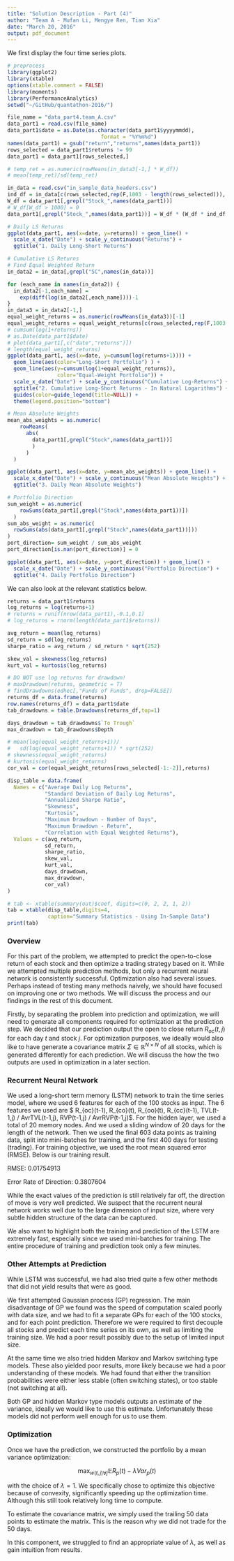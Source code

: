 ```yaml
---
title: "Solution Description - Part (4)"
author: "Team A - Mufan Li, Mengye Ren, Tian Xia"
date: "March 20, 2016"
output: pdf_document
---
```


We first display the four time series plots.

```r
# preprocess
library(ggplot2)
library(xtable)
options(xtable.comment = FALSE)
library(moments)
library(PerformanceAnalytics)
setwd("~/GitHub/quantathon-2016/")

file_name = "data_part4.team_A.csv"
data_part1 = read.csv(file_name)
data_part1$date = as.Date(as.character(data_part1$yyyymmdd),
                              format = "%Y%m%d")
names(data_part1) = gsub("return","returns",names(data_part1))
rows_selected = data_part1$returns != 99
data_part1 = data_part1[rows_selected,]

# temp_ret = as.numeric(rowMeans(in_data3[-1,] * W_df))
# mean(temp_ret)/sd(temp_ret)

in_data = read.csv("in_sample_data_headers.csv")
ind_df = in_data[c(rows_selected,rep(F,1003 - length(rows_selected))), grepl("IND_",names(in_data))]
W_df = data_part1[,grepl("Stock_",names(data_part1))]
# W_df[W_df > 1000] = 0
data_part1[,grepl("Stock_",names(data_part1))] = W_df * (W_df * ind_df >= 0)

```

```r
# Daily LS Returns
ggplot(data_part1, aes(x=date, y=returns)) + geom_line() +
  scale_x_date("Date") + scale_y_continuous("Returns") +
  ggtitle("1. Daily Long-Short Returns")
```

```r
# Cumulative LS Returns
# Find Equal Weighted Return
in_data2 = in_data[,grepl("SC",names(in_data))]

for (each_name in names(in_data2)) {
  in_data2[-1,each_name] =
    exp(diff(log(in_data2[,each_name])))-1
}
in_data3 = in_data2[-1,]
equal_weight_returns = as.numeric(rowMeans(in_data3))[-1]
equal_weight_returns = equal_weight_returns[c(rows_selected,rep(F,1003 - length(rows_selected)))]
# cumsum(log(1+returns))
# as.Date(data_part1$date)
# plot(data_part1[,c("date","returns")])
# length(equal_weight_returns)
ggplot(data_part1, aes(x=date, y=cumsum(log(returns+1)))) + 
  geom_line(aes(color="Long-Short Portfolio") ) +
  geom_line(aes(y=cumsum(log(1+equal_weight_returns)),
                color="Equal-Weight Portfolio")) +
  scale_x_date("Date") + scale_y_continuous("Cumulative Log-Returns") +
  ggtitle("2. Cumulative Long-Short Returns - In Natural Logarithms") +
  guides(color=guide_legend(title=NULL)) + 
  theme(legend.position="bottom")
```

```r
# Mean Absolute Weights
mean_abs_weights = as.numeric(
    rowMeans(
      abs(
        data_part1[,grepl("Stock",names(data_part1))]
        )
      )
  )

ggplot(data_part1, aes(x=date, y=mean_abs_weights)) + geom_line() +
  scale_x_date("Date") + scale_y_continuous("Mean Absolute Weights") +
  ggtitle("3. Daily Mean Absolute Weights")
```

```r
# Portfolio Direction
sum_weight = as.numeric(
    rowSums(data_part1[,grepl("Stock",names(data_part1))])
  )
sum_abs_weight = as.numeric(
  rowSums(abs(data_part1[,grepl("Stock",names(data_part1))]))
)
port_direction= sum_weight / sum_abs_weight
port_direction[is.nan(port_direction)] = 0

ggplot(data_part1, aes(x=date, y=port_direction)) + geom_line() +
  scale_x_date("Date") + scale_y_continuous("Portfolio Direction") +
  ggtitle("4. Daily Portfolio Direction")
```

We can also look at the relevant statistics below.

```r
returns = data_part1$returns
log_returns = log(returns+1)
# returns = runif(nrow(data_part1),-0.1,0.1)
# log_returns = rnorm(length(data_part1$returns))

avg_return = mean(log_returns)
sd_return = sd(log_returns)
sharpe_ratio = avg_return / sd_return * sqrt(252)

skew_val = skewness(log_returns)
kurt_val = kurtosis(log_returns)

# DO NOT use log returns for drawdown!
# maxDrawdown(returns, geometric = T)
# findDrawdowns(edhec[,"Funds of Funds", drop=FALSE])
returns_df = data.frame(returns)
row.names(returns_df) = data_part1$date
tab_drawdowns = table.Drawdowns(returns_df,top=1)

days_drawdown = tab_drawdowns$`To Trough`
max_drawdown = tab_drawdowns$Depth

# mean(log(equal_weight_returns+1))/
#   sd(log(equal_weight_returns+1)) * sqrt(252)
# skewness(equal_weight_returns)
# kurtosis(equal_weight_returns)
cor_val = cor(equal_weight_returns[rows_selected[-1:-2]],returns)

disp_table = data.frame(
  Names = c("Average Daily Log Returns",
            "Standard Deviation of Daily Log Returns",
            "Annualized Sharpe Ratio",
            "Skewness",
            "Kurtosis",
            "Maximum Drawdown - Number of Days",
            "Maximum Drawdown - Return",
            "Correlation with Equal Weighted Returns"),
  Values = c(avg_return,
            sd_return,
            sharpe_ratio,
            skew_val,
            kurt_val,
            days_drawdown,
            max_drawdown,
            cor_val)
)

# tab <- xtable(summary(out)$coef, digits=c(0, 2, 2, 1, 2))
tab = xtable(disp_table,digits=4,
             caption="Summary Statistics - Using In-Sample Data")
print(tab)
```

### Overview

For this part of the problem, we attempted to predict the open-to-close
return of each stock and then optimize a trading strategy based on it.
While we attempted multiple prediction methods, 
but only a recurrent neural network is consistently successful.
Optimization also had several issues.
Perhaps instead of testing many methods naively,
we should have focused on improving one or two methods.
We will discuss the process and our findings in 
the rest of this document.

Firstly, by separating the problem into prediction 
and optimization, we will need to generate
all components required for optimization at the prediction step.
We decided that our prediction output 
the open to close return $R_{oc}(t,j)$ 
for each day $t$ and stock $j$.
For optimization purposes, 
we ideally would also like to have generate 
a covariance matrix $\Sigma \in \mathbb{R}^{N\times N}$ 
of all stocks, which is generated differently for each prediction.
We will discuss the how the two outputs are used
in optimization in a later section.

### Recurrent Neural Network

We used a long-short term memory (LSTM) network
to train the time series model, 
where we used 6 features for each of the 100 stocks as input.
The 6 features we used are 
$ R_{oc}(t-1), R_{co}(t), R_{oo}(t), R_{cc}(t-1), 
  TVL(t-1,j) / AvrTVL(t-1,j), 
  RVP(t-1,j) / AvrRVP(t-1,j)$.
For the hidden layer, 
we used a total of 20 memory nodes.
And we used a sliding window of 20 days for 
the length of the network.
Then we used the final 603 data points as training data,
split into mini-batches for training,
and the first 400 days for testing (trading).
For training objective, 
we used the root mean squared error (RMSE).
Below is our training result.

RMSE:  0.01754913  

Error Rate of Direction:  0.3807604

While the exact values of the prediction is 
still relatively far off, 
the direction of move is very well predicted.
We suspect that the recurrent neural network 
works well due to the large dimension of input size,
where very subtle hidden structure of the data 
can be captured.

We also want to highlight both the training 
and prediction of the LSTM are extremely fast,
especially since we used mini-batches for training.
The entire procedure of training and prediction 
took only a few minutes.

### Other Attempts at Prediction

While LSTM was successful,
we had also tried quite a few other methods that 
did not yield results that were as good.

We first attempted Gaussian process (GP) regression.
The main disadvantage of GP we found was the speed 
of computation scaled poorly with data size,
and we had to fit a separate GPs for each of the 100 stocks,
and for each point prediction.
Therefore we were required to first decouple 
all stocks and predict each time series on its own,
as well as limiting the training size.
We had a poor result possibly due to the setup of limited input size.

At the same time we also tried hidden Markov and 
Markov switching type models.
These also yielded poor results,
more likely because we had a poor understanding 
of these models.
We had found that either the transition probabilities
were either less stable (often switching states),
or too stable (not switching at all).

Both GP and hidden Markov type models 
outputs an estimate of the variance, 
ideally we would like to use this estimate.
Unfortunately these models did not perform 
well enough for us to use them.

### Optimization

Once we have the prediction,
we constructed the portfolio by a mean variance optimization:

$$ \max_{w(t,j) \forall j} \mathbb{E}R_p(t) - \lambda Var_p(t) $$

with the choice of $\lambda = 1$.
We specifically chose to optimize this objective because 
of convexity, significantly speeding up the optimization time.
Although this still took relatively long time to compute.

To estimate the covariance matrix, 
we simply used the trailing 50 data points to estimate the matrix.
This is the reason why we did not trade for the 50 days.

In this component, we struggled to find an appropriate value
of $\lambda$, as well as gain intuition from results.

















